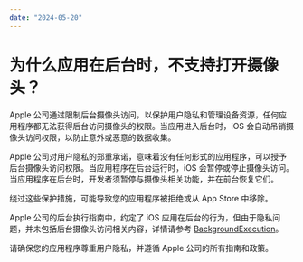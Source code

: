 ```yaml
---
date: "2024-05-20"
---
```

# 为什么应用在后台时，不支持打开摄像头？

<Warning title="注意">


Apple 公司通过限制后台摄像头访问，以保护用户隐私和管理设备资源，任何应用程序都无法获得后台访问摄像头的权限。当应用进入后台时，iOS 会自动吊销摄像头访问权限，以防止意外或恶意的数据收集。

</Warning>



Apple 公司对用户隐私的郑重承诺，意味着没有任何形式的应用程序，可以授予后台摄像头访问权限。当应用程序在后台运行时，iOS 会暂停或停止摄像头访问。当应用程序在后台时，开发者须暂停与摄像头相关功能，并在前台恢复它们。

<Warning title="注意">


绕过这些保护措施，可能导致您的应用程序被拒绝或从 App Store 中移除。 

</Warning>



Apple 公司的后台执行指南中，约定了 iOS 应用在后台的行为，但由于隐私问题，并未包括后台摄像头访问相关内容，详情请参考 [BackgroundExecution](https://developer.apple.com/documentation/uikit/app_and_environment/scenes/preparing_your_ui_to_run_in_the_background)。

请确保您的应用程序尊重用户隐私，并遵循 Apple 公司的所有指南和政策。
